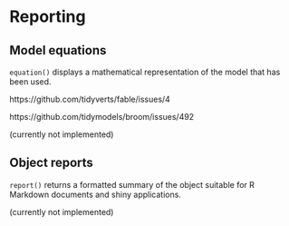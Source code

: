 # Reporting {#report}

## Model equations

`equation()` displays a mathematical representation of the model that has been used.

https://github.com/tidyverts/fable/issues/4

https://github.com/tidymodels/broom/issues/492

(currently not implemented)

## Object reports

`report()` returns a formatted summary of the object suitable for R Markdown documents and shiny applications.

(currently not implemented)
